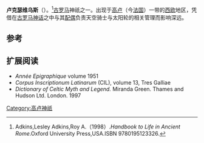 {{Infobox deity|type=irish
| name = 卢克瑟维乌斯
|consorts=[[波瑞克塔|波瑞克塔]]|god_of=[[吕克瑟伊莱班|吕克瑟伊莱班]]水神}}
'''卢克瑟维乌斯'''（{{lang-en|Luxovius}}）。<ref>Adkins,Lesley Adkins,Roy A.（1998）.''Handbook to Life in Ancient Rome''.Oxford University Press,USA.ISBN 9780195123326.</ref>[[古罗马|古罗马]]神祇之一。出现于[[高卢|高卢]]（今[[法国|法国]]）一带的[[西欧|西欧]]地区，凭借在[[古罗马神话|古罗马神话]]之中与其[[配偶|配偶]]负责天空骑士与太阳轮的相关管理而影响深远。

== 参考 ==
{{reflist}}

==扩展阅读==
* ''Année Epigraphique'' volume 1951
* ''Corpus Inscriptionum Latinarum'' (CIL), volume 13, Tres Galliae
* ''Dictionary of Celtic Myth and Legend.'' Miranda Green. Thames and Hudson Ltd. London. 1997
{{Gaulish-Brythonic mythology}}

[[Category:高卢神祇|Category:高卢神祇]]